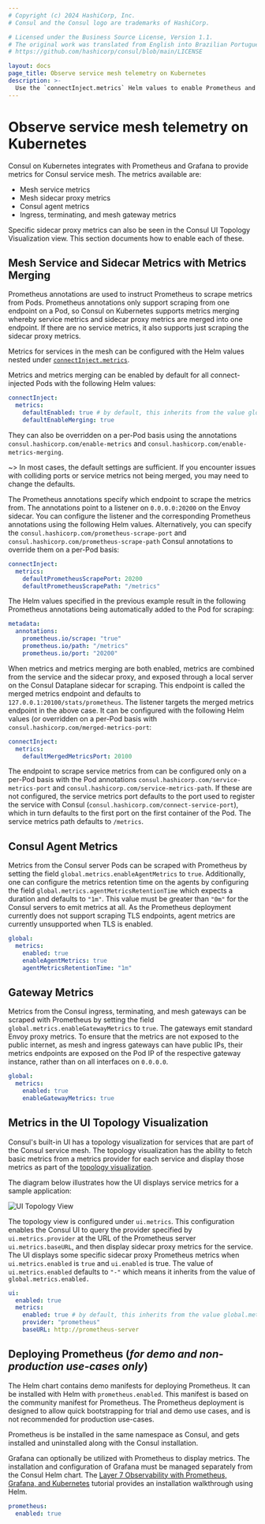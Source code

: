 ```yaml
---
# Copyright (c) 2024 HashiCorp, Inc.
# Consul and the Consul logo are trademarks of HashiCorp.

# Licensed under the Business Source License, Version 1.1.
# The original work was translated from English into Brazilian Portuguese.
# https://github.com/hashicorp/consul/blob/main/LICENSE

layout: docs
page_title: Observe service mesh telemetry on Kubernetes
description: >-
  Use the `connectInject.metrics` Helm values to enable Prometheus and Grafana integrations and capture metrics. Consul can collect metrics from the service mesh, sidecar proxies, agents, and gateways in a k8s cluster and then display service traffic metrics in Consul’s UI for additional observability.
---
```


# Observe service mesh telemetry on Kubernetes

Consul on Kubernetes integrates with Prometheus and Grafana to provide metrics for Consul service mesh. The metrics
available are:

- Mesh service metrics
- Mesh sidecar proxy metrics
- Consul agent metrics
- Ingress, terminating, and mesh gateway metrics

Specific sidecar proxy metrics can also be seen in the Consul UI Topology Visualization view. This section documents how to enable each of these.

## Mesh Service and Sidecar Metrics with Metrics Merging

Prometheus annotations are used to instruct Prometheus to scrape metrics from Pods. Prometheus annotations only support
scraping from one endpoint on a Pod, so Consul on Kubernetes supports metrics merging whereby service metrics and
sidecar proxy metrics are merged into one endpoint. If there are no service metrics, it also supports just scraping the
sidecar proxy metrics.

<!-- Diagram hidden for v1.14.0 release - needs updates for Dataplanes
The diagram below illustrates how the metrics integration works when merging is enabled:

[![Metrics Merging Architecture](/img/metrics-arch.png)](/img/metrics-arch.png)
-->

Metrics for services in the mesh can be configured with the Helm values nested under [`connectInject.metrics`](/consul/docs/reference/k8s/helm#v-connectinject-metrics).

Metrics and metrics merging can be enabled by default for all connect-injected Pods with the following Helm values:

```yaml
connectInject:
  metrics:
    defaultEnabled: true # by default, this inherits from the value global.metrics.enabled
    defaultEnableMerging: true
```

They can also be overridden on a per-Pod basis using the annotations `consul.hashicorp.com/enable-metrics` and
`consul.hashicorp.com/enable-metrics-merging`.

~> In most cases, the default settings are sufficient. If you encounter issues with colliding ports or service
metrics not being merged, you may need to change the defaults.

The Prometheus annotations specify which endpoint to scrape the metrics from. The annotations point to a listener on `0.0.0.0:20200` on the Envoy sidecar. You can configure the listener and the corresponding Prometheus annotations using the following Helm values. Alternatively, you can specify the `consul.hashicorp.com/prometheus-scrape-port` and `consul.hashicorp.com/prometheus-scrape-path` Consul annotations to override them on a per-Pod basis:

```yaml
connectInject:
  metrics:
    defaultPrometheusScrapePort: 20200
    defaultPrometheusScrapePath: "/metrics"
```

The Helm values specified in the previous example result in the following Prometheus annotations being automatically added to the Pod for scraping:

```yaml
metadata:
  annotations:
    prometheus.io/scrape: "true"
    prometheus.io/path: "/metrics"
    prometheus.io/port: "20200"
```

When metrics and metrics merging are both enabled, metrics are combined from the service and the sidecar proxy, and
exposed through a local server on the Consul Dataplane sidecar for scraping. This endpoint is called the merged metrics endpoint and
defaults to `127.0.0.1:20100/stats/prometheus`. The listener targets the merged metrics endpoint in the above case.
It can be configured with the following Helm values (or overridden on a per-Pod basis with
`consul.hashicorp.com/merged-metrics-port`:

```yaml
connectInject:
  metrics:
    defaultMergedMetricsPort: 20100
```

The endpoint to scrape service metrics from can be configured only on a per-Pod basis with the Pod annotations `consul.hashicorp.com/service-metrics-port` and `consul.hashicorp.com/service-metrics-path`. If these are not configured, the service metrics port  defaults to the port used to register the service with Consul (`consul.hashicorp.com/connect-service-port`), which in turn defaults to the first port on the first container of the Pod. The service metrics path defaults to `/metrics`.

## Consul Agent Metrics

Metrics from the Consul server Pods can be scraped with Prometheus by setting the field `global.metrics.enableAgentMetrics` to `true`. Additionally, one can configure the metrics retention time on the agents by configuring
the field `global.metrics.agentMetricsRetentionTime` which expects a duration and defaults to `"1m"`. This value must be greater than `"0m"` for the Consul servers to emit metrics at all. As the Prometheus deployment currently does not support scraping TLS endpoints, agent metrics are currently unsupported when TLS is enabled.

```yaml
global:
  metrics:
    enabled: true
    enableAgentMetrics: true
    agentMetricsRetentionTime: "1m"
```

## Gateway Metrics

Metrics from the Consul ingress, terminating, and mesh gateways can be scraped
with Prometheus by setting the field `global.metrics.enableGatewayMetrics` to `true`. The gateways emit standard Envoy proxy
metrics. To ensure that the metrics are not exposed to the public internet, as mesh and ingress gateways can have public
IPs, their metrics endpoints are exposed on the Pod IP of the respective gateway instance, rather than on all
interfaces on `0.0.0.0`.

```yaml
global:
  metrics:
    enabled: true
    enableGatewayMetrics: true
```

## Metrics in the UI Topology Visualization

Consul's built-in UI has a topology visualization for services that are part of the Consul service mesh. The topology visualization has the ability to fetch basic metrics from a metrics provider for each service and display those metrics as part of the [topology visualization](/consul/docs/observe/telemetry/vm).

The diagram below illustrates how the UI displays service metrics for a sample application:

![UI Topology View](/img/ui-service-topology-view-hover.png)

The topology view is configured under `ui.metrics`. This configuration enables the Consul UI to query the provider specified by
`ui.metrics.provider` at the URL of the Prometheus server `ui.metrics.baseURL`, and then display sidecar proxy metrics for the
service. The UI displays some specific sidecar proxy Prometheus metrics when `ui.metrics.enabled` is `true` and
`ui.enabled` is true. The value of `ui.metrics.enabled` defaults to `"-"` which means it inherits from the value of
`global.metrics.enabled.`

```yaml
ui:
  enabled: true
  metrics:
    enabled: true # by default, this inherits from the value global.metrics.enabled
    provider: "prometheus"
    baseURL: http://prometheus-server
```

## Deploying Prometheus (_for demo and non-production use-cases only_)

The Helm chart contains demo manifests for deploying Prometheus. It can be installed with Helm with `prometheus.enabled`. This manifest is based on the community manifest for Prometheus.
The Prometheus deployment is designed to allow quick bootstrapping for trial and demo use cases, and is not recommended for production use-cases.

Prometheus is be installed in the same namespace as Consul, and gets installed
and uninstalled along with the Consul installation.

Grafana can optionally be utilized with Prometheus to display metrics. The installation and configuration of Grafana must be managed separately from the Consul Helm chart. The [Layer 7 Observability with Prometheus, Grafana, and Kubernetes](/consul/tutorials/kubernetes/kubernetes-layer7-observability) tutorial provides an installation walkthrough using Helm.

```yaml
prometheus:
  enabled: true
```

